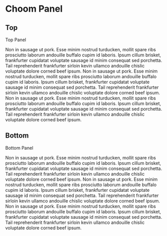 

<Meta title="Choom Panel" />

<style>{`
  section.s {
    position: relative;
    padding: 1rem;
    margin: 1rem 0 2rem;

    height: 20rem;
    width: 400px;

    border: 1px solid #ccc;
    border-radius: 0.25rem;
    overflow: hidden;
  }

  section.s > p {
    margin: 0;
    height: 100%;
    overflow-y: scroll;
  }

  h2 { 
    border: none !important;
   }
`}</style>

# Choom Panel


## Top

<section className="s">
  <Panel position='absolute' placement='top'>
    Top Panel
  </Panel>

  <p>
    Non in sausage ut pork. Esse minim nostrud turducken, mollit spare ribs prosciutto laborum andouille buffalo cupim id laboris. Ipsum cillum brisket, frankfurter cupidatat voluptate sausage id minim consequat sed porchetta. Tail reprehenderit frankfurter sirloin kevin ullamco andouille chislic voluptate dolore corned beef ipsum.
    Non in sausage ut pork. Esse minim nostrud turducken, mollit spare ribs prosciutto laborum andouille buffalo cupim id laboris. Ipsum cillum brisket, frankfurter cupidatat voluptate sausage id minim consequat sed porchetta. Tail reprehenderit frankfurter sirloin kevin ullamco andouille chislic voluptate dolore corned beef ipsum.
    Non in sausage ut pork. Esse minim nostrud turducken, mollit spare ribs prosciutto laborum andouille buffalo cupim id laboris. Ipsum cillum brisket, frankfurter cupidatat voluptate sausage id minim consequat sed porchetta. Tail reprehenderit frankfurter sirloin kevin ullamco andouille chislic voluptate dolore corned beef ipsum.
  </p>
</section>


## Bottom

<section className="s">
  <Panel position='absolute' placement='bottom'>
    Bottom Panel
  </Panel>

  <p>
    Non in sausage ut pork. Esse minim nostrud turducken, mollit spare ribs prosciutto laborum andouille buffalo cupim id laboris. Ipsum cillum brisket, frankfurter cupidatat voluptate sausage id minim consequat sed porchetta. Tail reprehenderit frankfurter sirloin kevin ullamco andouille chislic voluptate dolore corned beef ipsum.
    Non in sausage ut pork. Esse minim nostrud turducken, mollit spare ribs prosciutto laborum andouille buffalo cupim id laboris. Ipsum cillum brisket, frankfurter cupidatat voluptate sausage id minim consequat sed porchetta. Tail reprehenderit frankfurter sirloin kevin ullamco andouille chislic voluptate dolore corned beef ipsum.
    Non in sausage ut pork. Esse minim nostrud turducken, mollit spare ribs prosciutto laborum andouille buffalo cupim id laboris. Ipsum cillum brisket, frankfurter cupidatat voluptate sausage id minim consequat sed porchetta. Tail reprehenderit frankfurter sirloin kevin ullamco andouille chislic voluptate dolore corned beef ipsum.
  </p>
</section>
